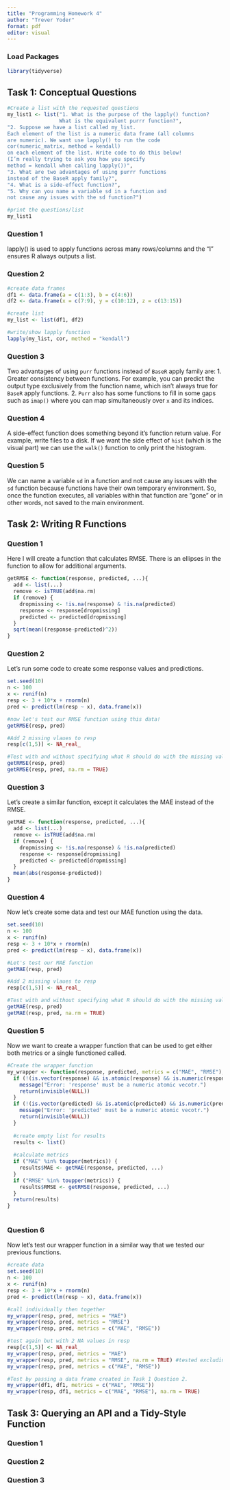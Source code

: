 ```yaml
---
title: "Programming Homework 4"
author: "Trever Yoder"
format: pdf
editor: visual
---
```


### Load Packages

```r
library(tidyverse)
```


## Task 1: Conceptual Questions

```r
#Create a list with the requested questions
my_list1 <- list("1. What is the purpose of the lapply() function? 
                 What is the equivalent purrr function?",
"2. Suppose we have a list called my_list.
Each element of the list is a numeric data frame (all columns
are numeric). We want use lapply() to run the code
cor(numeric_matrix, method = kendall)
on each element of the list. Write code to do this below!
(I’m really trying to ask you how you specify
method = kendall when calling lapply())",
"3. What are two advantages of using purrr functions
instead of the BaseR apply family?",
"4. What is a side-effect function?",
"5. Why can you name a variable sd in a function and 
not cause any issues with the sd function?")

#print the questions/list
my_list1
```

### Question 1

lapply() is used to apply functions across many rows/columns and the "l" ensures R always outputs a list.

### Question 2

```r
#create data frames
df1 <- data.frame(a = c(1:3), b = c(4:6))
df2 <- data.frame(x = c(7:9), y = c(10:12), z = c(13:15))

#create list
my_list <- list(df1, df2)

#write/show lapply function 
lapply(my_list, cor, method = "kendall")
```

### Question 3

Two advantages of using `purr` functions instead of `BaseR` apply family are: 1. Greater consistency between functions. For example, you can predict the output type exclusively from the function name, which isn't always true for `BaseR` apply functions. 2. `Purr` also has some functions to fill in some gaps such as `imap()` where you can map simultaneously over `x` and its indices.

### Question 4

A side-effect function does something beyond it's function return value. For example, write files to a disk. If we want the side effect of `hist` (which is the visual part) we can use the `walk()` function to only print the histogram.

### Question 5

We can name a variable `sd` in a function and not cause any issues with the `sd` function because functions have their own temporary environment. So, once the function executes, all variables within that function are "gone" or in other words, not saved to the main environment.


## Task 2: Writing R Functions

### Question 1

Here I will create a function that calculates RMSE. There is an ellipses in the function to allow for additional arguments.

```r
getRMSE <- function(response, predicted, ...){
  add <- list(...)
  remove <- isTRUE(add$na.rm)
  if (remove) {
    dropmissing <- !is.na(response) & !is.na(predicted)
    response <- response[dropmissing]
    predicted <- predicted[dropmissing]
  }
  sqrt(mean((response-predicted)^2))
}
```


### Question 2

Let's run some code to create some response values and predictions.

```r
set.seed(10)
n <- 100
x <- runif(n)
resp <- 3 + 10*x + rnorm(n)
pred <- predict(lm(resp ~ x), data.frame(x))

#now let's test our RMSE function using this data!
getRMSE(resp, pred)

#Add 2 missing vlaues to resp
resp[c(1,5)] <- NA_real_

#Test with and without specifying what R should do with the missing values
getRMSE(resp, pred)
getRMSE(resp, pred, na.rm = TRUE)
```


### Question 3

Let's create a similar function, except it calculates the MAE instead of the RMSE.

```r
getMAE <- function(response, predicted, ...){
  add <- list(...)
  remove <- isTRUE(add$na.rm)
  if (remove) {
    dropmissing <- !is.na(response) & !is.na(predicted)
    response <- response[dropmissing]
    predicted <- predicted[dropmissing]
  }
  mean(abs(response-predicted))
}
```

### Question 4

Now let's create some data and test our MAE function using the data.
```r
set.seed(10)
n <- 100
x <- runif(n)
resp <- 3 + 10*x + rnorm(n)
pred <- predict(lm(resp ~ x), data.frame(x))

#Let's test our MAE function
getMAE(resp, pred)

#Add 2 missing vlaues to resp
resp[c(1,5)] <- NA_real_

#Test with and without specifying what R should do with the missing values
getMAE(resp, pred)
getMAE(resp, pred, na.rm = TRUE)
```


### Question 5

Now we want to create a wrapper function that can be used to get either both metrics or a single functioned called.

```r
#Create the wrapper function
my_wrapper <- function(response, predicted, metrics = c("MAE", "RMSE"), ...) {
  if (!(is.vector(response) && is.atomic(response) && is.numeric(response))) {
    message("Error: 'response' must be a numeric atomic vecotr.")
    return(invisible(NULL))
  }
  if (!(is.vector(predicted) && is.atomic(predicted) && is.numeric(predicted))) {
    message("Error: 'predicted' must be a numeric atomic vecotr.")
    return(invisible(NULL))
  }
  
  #create empty list for results
  results <- list()
  
  #calculate metrics
  if ("MAE" %in% toupper(metrics)) {
    results$MAE <- getMAE(response, predicted, ...)
  }
  if ("RMSE" %in% toupper(metrics)) {
    results$RMSE <- getRMSE(response, predicted, ...)
  }
  return(results)
}
  
```

### Question 6

Now let's test our wrapper function in a similar way that we tested our previous functions.
```r
#create data
set.seed(10)
n <- 100
x <- runif(n)
resp <- 3 + 10*x + rnorm(n)
pred <- predict(lm(resp ~ x), data.frame(x))

#call individually then together
my_wrapper(resp, pred, metrics = "MAE")
my_wrapper(resp, pred, metrics = "RMSE")
my_wrapper(resp, pred, metrics = c("MAE", "RMSE"))

#test again but with 2 NA values in resp
resp[c(1,5)] <- NA_real_
my_wrapper(resp, pred, metrics = "MAE")
my_wrapper(resp, pred, metrics = "RMSE", na.rm = TRUE) #tested excluding NA
my_wrapper(resp, pred, metrics = c("MAE", "RMSE"))

#Test by passing a data frame created in Task 1 Question 2.
my_wrapper(df1, df1, metrics = c("MAE", "RMSE"))
my_wrapper(resp, df1, metrics = c("MAE", "RMSE"), na.rm = TRUE)
```

## Task 3: Querying an API and a Tidy-Style Function

### Question 1


### Question 2


### Question 3



```r

```

